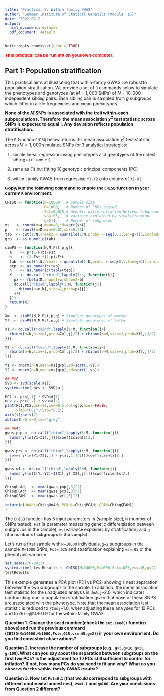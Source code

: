 ```yaml
---
title: 'Practical 9: Within-family GWAS'
author: "Summer Institute of Statical Genetics (Module  15)"
date: '2022-07-21'
output:
  html_document: default
  pdf_document: default
---
```


```r
knitr::opts_chunk$set(echo = TRUE)
```

<span style="color:red;">**This practical can be run in `R` on your own computer.**</span>

## Part 1: Population stratification

This practical aims at illustrating that within-family GWAS are robust to population stratification. We provide a set of `R` commands below to simulate the phenotypes and genotypes (at $M=1,000$ SNPs) of $N=10,000$ independent sibling pairs. Each sibling pair is sampled from $g$ subgroups, which differ in allele frequencies and mean phenotypes.

**None of the $M$ SNPs is associated with the trait within-each subpopulations. Therefore, the mean association $\chi^2$ test statistic across SNPs is expected to equal 1. Any deviation reflects population stratification.**

The `R` function `CHISQ` below returns the mean association $\chi^2$ test statistic across $M=1,000$ simulated SNPs for 3 analytical strategies:

(1) simple linear regression using phenotypes and genotypes of the oldest siblings (`X1` and `Y1`)

(2) same as (1) but fitting 10 genotypic principal components (PC)

(3) within-family GWAS from regressing `Y1-Y2` onto colums of `X1-X2`

**Copy/Run the following command to enable the `CHISQ` function in your current `R` environment.**

```R
CHISQ <- function(N=10000,  # Sample size
                  M=1000,   # Number of SNPs tested 
                  Fst=0.025,# Genetic differentiation between subgroups
                  vs=.05,   # variance explained by stratification
                  g=2){     # Number of subgroups
ms   <- rnorm(n=g,mean=0,sd=sqrt(vs))
p    <- runif(n=M,min=0.05,max=0.95)
tab  <- cut(1:N,breaks = quantile(1:N,probs = seq(0,1,len=g+1)),include.lowest = TRUE)
grp  <- as.numeric(tab)

simPS <- function(N,M,Fst,p,g){
  a    <- p*(1-Fst)/Fst
  b    <- (1-Fst)*(1-p)/Fst
  tab  <- cut(1:N,breaks = quantile(1:N,probs = seq(0,1,len=g+1)),include.lowest = TRUE)
  grp  <- as.numeric(tab)
  n    <- as.numeric(table(tab))
  X    <- do.call("rbind",lapply(1:g, function(k){
    px <- rbeta(M,shape1=a,shape2=b)
    do.call("cbind",lapply(1:M, function(j){
      rbinom(n=n[k],size=2,prob=px[j])
    }))
  }))
  return(X)
}

Xm  <- simPS(N,M,Fst,p,g) # Simulage genotypes of mother
Xf  <- simPS(N,M,Fst,p,g) # Simulate genotyoes of father

X1 <- do.call("cbind",lapply(1:M, function(j){
  rbinom(n=N,size=1,prob=Xm[,j]/2) + rbinom(n=N,size=1,prob=Xf[,j]/2)
}))

X2 <- do.call("cbind",lapply(1:M, function(j){
  rbinom(n=N,size=1,prob=Xm[,j]/2) + rbinom(n=N,size=1,prob=Xf[,j]/2)
}))

Y1 <- rnorm(n=N,mean=ms[grp],sd=sqrt(1-vs))
Y2 <- rnorm(n=N,mean=ms[grp],sd=sqrt(1-vs))

## PCA
SVD <- svd(scale(X1))
system.time( pcs <- SVD$u )

PC1 <- pcs[,1] * SVD$d[1]
PC2 <- pcs[,2] * SVD$d[2]
plot(PC1,PC2,pch=19,cex=0.5,col=grp,axes=FALSE,
     xlab="PC1",ylab="PC2")
axis(1);axis(2)
abline(h=0,v=0,col="grey")

## GWAS
gwas_pop <- do.call("rbind",lapply(1:M, function(j){
  summary(lm(Y1~X1[,j]))$coefficients[2,]
}))

gwas_pcs <- do.call("rbind",lapply(1:M, function(j){
  summary(lm(Y1~X1[,j] + pcs[,1:10]))$coefficients[2,]
}))

gwas_wf <- do.call("rbind",lapply(1:M, function(j){
  summary(lm(I(Y1-Y2)~I(X1[,j]-X2[,j])))$coefficients[2,]
}))

ChisqUnAdj  <- mean(gwas_pop[,3]^2)
ChisqPCAdj  <- mean(gwas_pcs[,3]^2)
ChisqQFAM   <- mean(gwas_wf[,3]^2)

return(c(UnAdj=ChisqUnAdj,PCAdj=ChisqPCAdj,QFAM=ChisqQFAM))
} 
```

The `CHISQ` function has 5 input parameters: `N` (sample size), `M` (number of SNPs tested), `Fst` (a parameter measuring genetic differentiation between subgroups in the sample), `vs` (variance explained by stratification) and `g` (the number of subgroups in the sample).

Let's run a first sample with `N=10000` individuals, `g=2` subgroups in the sample, `M=1000` SNPs, `Fst=.025` and stratification explaining `vs=.05` of the phenotypic variance.

```R
set.seed(27072022)
system.time( testResults <- CHISQ(N=10000,M=1000,Fst=.025,vs=.05,g=2) )
testResults
```  

This example generates a PCA plot (PC1 vs PC2) showing a neat separation between the two subgroups in the sample. In addition, the mean association test statistic for the unadjusted analysis is `UnAdj`~2.0, which indicates confounding due to population stratification given that none of these SNPS are associated with the phenotype. Note that the mean association test statistic is reduced to `PCAdj`~1.0, when adjusting these analyses for 10 PCs and to `ChisqQFAM`~0.9 for the within-family GWAS.

**Question 1. Change the seed number (check the `set.seed()` function above) and run the previous command (`CHISQ(N=10000,M=1000,Fst=.025,vs=.05,g=2)`) in your own environment. Do you find consistent observations?**

**Question 2. Increase the number of subgroups (e.g.. `g=5`, `g=10`, `g=50`, `g=100`). What can you say about the separation between subgroups on the first two PCs? Is the adjustment for 10 PCs still sufficient to control for inflation? If not, how many PCs do you need to fit and why? What do you observe for the within-family GWAS results?**

**Question 3. Now set `Fst=0.1` (that would correspond to subgroups with different continental ancestries), `vs=0.1` and `g=100`. Are your conclusions from Question 2 different?**


